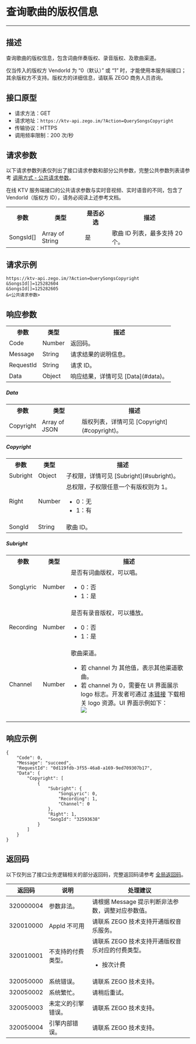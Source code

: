 # 查询歌曲的版权信息

- - -

##  描述

查询歌曲的版权信息，包含词曲伴奏版权、录音版权、及歌曲渠道。

<Warning title="Warning">
仅当传入的版权方 VendorId 为 “0（默认）” 或 “1” 时，才能使用本服务端接口；其余版权方不支持。版权方的详细信息，请联系 ZEGO 商务人员咨询。
</Warning>

##  接口原型

- 请求方法：GET
- 请求地址：`https://ktv-api.zego.im/?Action=QuerySongsCopyright`
- 传输协议：HTTPS
- 调用频率限制：200 次/秒



##  请求参数

以下请求参数列表仅列出了接口请求参数和部分公共参数，完整公共参数列表请参考 [调用方式 - 公共请求参数](./Accessing%20Server%20APIs.mdx#公共请求参数)。

<Note title="Note">
在线 KTV 服务端接口的公共请求参数与实时音视频、实时语音的不同，包含了 VendorId（版权方 ID），请务必阅读上述参考文档。
</Note>

<table>
  
  <tbody><tr>
    <th>参数</th>
    <th>类型</th>
    <th>是否必选</th>
    <th>描述</th>
  </tr>
  <tr>
    <td>SongsId[]</td>
    <td>Array of String</td>
    <td>是</td>
    <td>歌曲 ID 列表，最多支持 20 个。</td>
  </tr>
</tbody></table>



##  请求示例

```
https://ktv-api.zego.im/?Action=QuerySongsCopyright
&SongsId[]=125282604
&SongsId[]=125282605
&<公共请求参数>
```

##  响应参数


<table>
  
  <tbody><tr>
    <th>参数</th>
    <th>类型</th>
    <th>描述</th>
  </tr>
  <tr>
    <td>Code</td>
    <td>Number</td>
    <td>返回码。</td>
  </tr>
  <tr>
    <td>Message</td>
    <td>String</td>
    <td>请求结果的说明信息。</td>
  </tr>
  <tr>
    <td>RequestId</td>
    <td>String</td>
    <td>请求 ID。</td>
  </tr>
  <tr>
    <td>Data</td>
    <td>Object</td>
    <td>响应结果，详情可见 [Data](#data)。</td>
  </tr>
</tbody></table>

##### Data
<table>
  <tbody><tr>
    <th>参数</th>
    <th>类型</th>
    <th>描述</th>
  </tr>
  <tr>
    <td>Copyright</td>
    <td>Array of JSON</td>
    <td>版权列表，详情可见 [Copyright](#copyright)。</td>
  </tr>
</tbody></table>

##### Copyright
<table>
  
  <tbody><tr>
    <th>参数</th>
    <th>类型</th>
    <th>描述</th>
  </tr>
  <tr>
    <td>Subright</td>
    <td>Object</td>
    <td>子权限，详情可见 [Subright](#subright)。</td>
  </tr>
  <tr>
    <td>Right</td>
    <td>Number</td>
    <td>总权限，子权限任意一个有版权则为 1。<ul><li>0：无</li><li>1：有</li></ul></td>
  </tr>
  <tr>
    <td>SongId</td>
    <td>String</td>
    <td>歌曲 ID。</td>
  </tr>
</tbody></table>

##### Subright
<table>
  
  <tbody><tr>
    <th>参数</th>
    <th>类型</th>
    <th>描述</th>
  </tr>
  <tr>
    <td>SongLyric</td>
    <td>Number</td>
    <td>是否有词曲版权，可以唱。<ul><li>0：否</li><li>1：是</li></ul></td>
  </tr>
  <tr>
    <td>Recording</td>
    <td>Number</td>
    <td>是否有录音版权，可以播放。<ul><li>0：否</li><li>1：是</li></ul></td>
  </tr>
  <tr>
    <td>Channel</td>
    <td>Number</td>
    <td>歌曲渠道。<ul><li>若 channel 为 其他值，表示其他渠道歌曲。</li><li>若 channel 为 0，需要在 UI 界面展示 logo 标志。开发者可通过 <a href="https://storage.zego.im/sdk-doc/doc/files/external/Yinsuda_logo.zip">本链接</a> 下载相关 logo 资源。UI 界面示例如下：<br /><Frame width="512" height="auto" caption=""><img src="https://storage.zego.im/sdk-doc/Pics/CopyrightedMusic/Chart_songs.png" /></Frame></li></ul></td>
  </tr>
</tbody></table>


##  响应示例

```
{
    "Code": 0,
    "Message": "succeed",
    "RequestId": "0d119fdb-3f55-46a8-a169-9ed709307b17",
    "Data": {
        "Copyright": [
            {
                "Subright": {
                    "SongLyric": 0,
                    "Recording": 1,
                    "Channel": 0
                },
                "Right": 1,
                "SongId": "32593638"
            }
        ]
    }
}
```

##  返回码

以下仅列出了接口业务逻辑相关的部分返回码，完整返回码请参考 [全局返回码](./Return%20Code.mdx)。

|返回码|说明|处理建议|
|-|-|-|
| 320000004 | 参数非法。 | 请根据 Message 提示判断非法参数，调整对应参数值。 |
| 320010000 | AppId 不可用 | 请联系 ZEGO 技术支持开通版权音乐服务。 |
| 320010001 | 不支持的付费类型。 | 请联系 ZEGO 技术支持开通版权音乐对应的付费类型。<ul><li>按次计费</li></ul>  |
| 320050000 | 系统错误。 | 请联系 ZEGO 技术支持。|
| 320050002 | 系统繁忙。 | 请稍后重试。|
| 320050003 | 未定义的引擎错误。 | 请联系 ZEGO 技术支持。|
| 320050004 | 引擎内部错误。 | 请联系 ZEGO 技术支持。|
